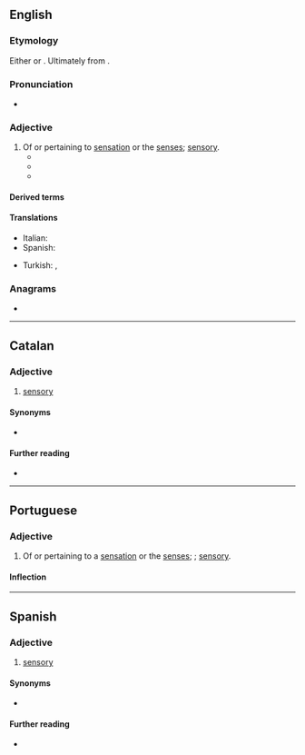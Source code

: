 ==English==

===Etymology===
Either {{suffix|en|sensorium|al}} or {{suffix|en|sensory|al}}. Ultimately from {{der|en|la|sentiō}}.

===Pronunciation===
* {{IPA|/sɛnˈsɔː.ɹi.əl/|lang=en}}

===Adjective===
{{en-adj}}

# Of or pertaining to [[sensation]] or the [[sense]]s; [[sensory]].
#* {{quote-journal|year=1995|author=Kristine Ibsen|title=On Recipes, Reading and Revolution: Postboom Parody in Como agua para chocolate|journal={{w|Hispanic Review}}|volume=63|number=2|jstor=474551|page=138|passage=Esquivel invites the reader to re-assess conventional approaches to literature and to experience the pleasure, through flagrant sight-gags, such as when Tita drops the apricots on Pedro’s head (38), and, especially, through the '''sensorial''' stimuli—the scents, tastes, colors and textures—induced by food.}}
#* {{quote-journal|date=1998-06-01|author=John Maeda|title=The South Face of the Mountain|journal={{w|MIT Technology Review}}|passage=Five years ago, I began to create a mixture of print/digital work that emerged as a popular series called “Reactive Books.” In this endeavor, I focused on developing not just “interactive” media, but “reactive” media, where the interaction hits at a more '''sensorial''' level.}}
#* {{quote-book|year=2017|author=J. F. Lewis|chapter=Royal Contingencies|chapterurl=https://books.google.com/books?id=3ECdBAAAQBAJ&pg=PT10|title=Oathkeeper|passage=Combined with the scent of stale air inside the tent and the snores of another person nearby, the '''sensorial''' collage conjured memories of brighter days camping with his father the king…<!-- ellipsis in original --> even hunting trips with his younger brother before Dolvek had become so insufferable.}}

====Derived terms====
{{der2|lang=en
|intersensorial
|psychosensorial
|multisensorial
|somatosensorial
|neurosensorial
|sensorially}}

====Translations====
{{trans-top|sensory}}
* Italian: {{t+|it|sensoriale}}
* Spanish: {{t+|es|sensorial}}
{{trans-mid}}
* Turkish: {{t+|tr|duyusal}}, {{t+|tr|duyumsal}}
{{trans-bottom}}

===Anagrams===
* {{anagrams|en|a=aeilnorss|lions' ears|rose nails}}

----

==Catalan==

===Adjective===
{{ca-adj|mf}}

# [[sensory]]

====Synonyms====
* {{l|ca|sensori}}

====Further reading====
* {{R:IEC2}}

----

==Portuguese==

===Adjective===
{{pt-adj|sensoria|l}}

# Of or pertaining to a [[sensation]] or the [[sense]]s; {{l|en|sensorial}}; [[sensory]].

====Inflection====
{{pt-adj-infl|sensoria|l}}

----

==Spanish==

===Adjective===
{{es-adj|pl=sensoriales}}

# [[sensory]]

====Synonyms====
* {{l|es|sensorio}}

====Further reading====
* {{R:DRAE 2001}}
